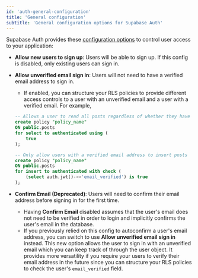 ```yaml
---
id: 'auth-general-configuration'
title: 'General configuration'
subtitle: 'General configuration options for Supabase Auth'
---
```


Supabase Auth provides these [configuration options](/dashboard/project/_/settings/auth) to control user access to your application:

- **Allow new users to sign up**: Users will be able to sign up. If this config is disabled, only existing users can sign in.
- **Allow unverified email sign in**: Users will not need to have a verified email address to sign in.

  - If enabled, you can structure your RLS policies to provide different access controls to a user with an unverified email and a user with a verified email. For example,

  ```sql
  -- Allows a user to read all posts regardless of whether they have a verified email address
  create policy "policy_name"
  ON public.posts
  for select to authenticated using (
      true
  );

  -- Only allow users with a verified email address to insert posts
  create policy "policy_name"
  ON public.posts
  for insert to authenticated with check (
      (select auth.jwt()->>'email_verified') is true
  );
  ```

- **Confirm Email (Deprecated)**: Users will need to confirm their email address before signing in for the first time.
  - Having **Confirm Email** disabled assumes that the user's email does not need to be verified in order to login and implicitly confirms the user's email in the database.
  - If you previously relied on this config to autoconfirm a user's email address, you can switch to use **Allow unverified email sign in** instead. This new option allows the user to sign in with an unverified email which you can keep track of through the user object. It provides more versatility if you require your users to verify their email address in the future since you can structure your RLS policies to check the user's `email_verified` field.
